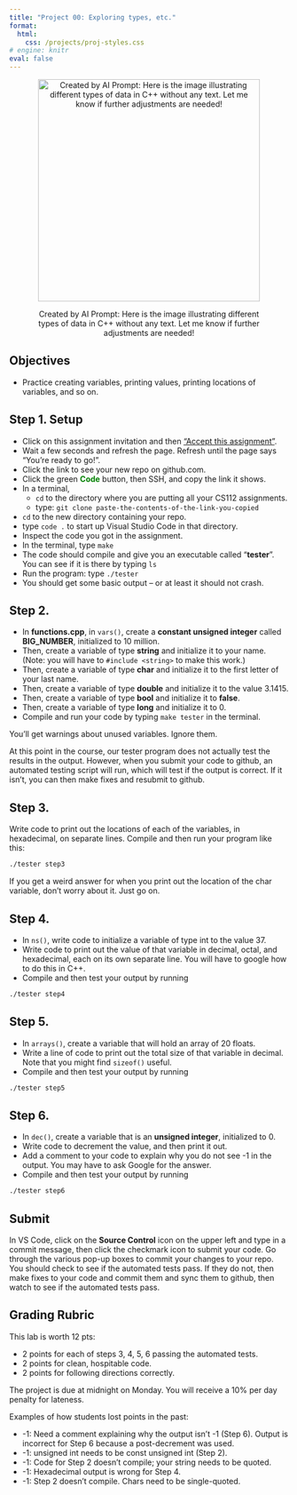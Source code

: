 ```yaml
---
title: "Project 00: Exploring types, etc."
format: 
  html:
    css: /projects/proj-styles.css
# engine: knitr
eval: false
---
```


<center>

<figure>

<img src="/images/projects/proj00-header.png" alt="Created by AI Prompt: Here is the image illustrating different types of data in C++ without any text. Let me know if further adjustments are needed!" width="400"/>

<figcaption>Created by AI Prompt: Here is the image illustrating different types of data in C++ without any text. Let me know if further adjustments are needed!</figcaption>

</figure>

</center>

## Objectives

-   Practice creating variables, printing values, printing locations of variables, and so on.

## Step 1. Setup

-   Click on this assignment invitation and then ["Accept this assignment"](https://classroom.github.com/a/9zWMVZS5){target="_blank"}.
-   Wait a few seconds and refresh the page. Refresh until the page says "You're ready to go!".
-   Click the link to see your new repo on github.com.
-   Click the green [**Code**]{style="color:green;"} button, then SSH, and copy the link it shows.
-   In a terminal,
    -   `cd` to the directory where you are putting all your CS112 assignments.
    -   type: `git clone paste-the-contents-of-the-link-you-copied`
-   `cd` to the new directory containing your repo.
-   type `code .` to start up Visual Studio Code in that directory.
-   Inspect the code you got in the assignment.
-   In the terminal, type `make`
-   The code should compile and give you an executable called "**tester**". You can see if it is there by typing `ls`
-   Run the program: type `./tester`
-   You should get some basic output -- or at least it should not crash.

## Step 2.

-   In **functions.cpp**, in `vars()`, create a **constant unsigned integer** called **BIG_NUMBER**, initialized to 10 million.
-   Then, create a variable of type **string** and initialize it to your name. (Note: you will have to `#include <string>` to make this work.)
-   Then, create a variable of type **char** and initialize it to the first letter of your last name.
-   Then, create a variable of type **double** and initialize it to the value 3.1415.
-   Then, create a variable of type **bool** and initialize it to **false**.
-   Then, create a variable of type **long** and initialize it to 0.
-   Compile and run your code by typing `make tester` in the terminal.

::: callout-note
You'll get warnings about unused variables. Ignore them.
:::

::: callout-note
At this point in the course, our tester program does not actually test the results in the output. However, when you submit your code to github, an automated testing script will run, which will test if the output is correct. If it isn't, you can then make fixes and resubmit to github.
:::

## Step 3.

Write code to print out the locations of each of the variables, in hexadecimal, on separate lines. Compile and then run your program like this:

``` bash
./tester step3
```

::: callout-note
If you get a weird answer for when you print out the location of the char variable, don't worry about it. Just go on.
:::

## Step 4.

-   In `ns()`, write code to initialize a variable of type int to the value 37.
-   Write code to print out the value of that variable in decimal, octal, and hexadecimal, each on its own separate line. You will have to google how to do this in C++.
-   Compile and then test your output by running

``` bash
./tester step4
```

## Step 5.

-   In `arrays()`, create a variable that will hold an array of 20 floats.
-   Write a line of code to print out the total size of that variable in decimal. Note that you might find `sizeof()` useful.
-   Compile and then test your output by running

``` bash
./tester step5
```

## Step 6.

-   In `dec()`, create a variable that is an **unsigned integer**, initialized to 0.
-   Write code to decrement the value, and then print it out.
-   Add a comment to your code to explain why you do not see -1 in the output. You may have to ask Google for the answer.
-   Compile and then test your output by running

``` bash
./tester step6
```

## Submit

In VS Code, click on the **Source Control** icon on the upper left and type in a commit message, then click the checkmark icon to submit your code. Go through the various pop-up boxes to commit your changes to your repo. You should check to see if the automated tests pass. If they do not, then make fixes to your code and commit them and sync them to github, then watch to see if the automated tests pass.

## Grading Rubric

This lab is worth 12 pts:

-   2 points for each of steps 3, 4, 5, 6 passing the automated tests.
-   2 points for clean, hospitable code.
-   2 points for following directions correctly.

::: callout-important
The project is due at midnight on Monday. You will receive a 10% per day penalty for lateness.
:::

Examples of how students lost points in the past: 

- -1: Need a comment explaining why the output isn't -1 (Step 6). Output is incorrect for Step 6 because a post-decrement was used. 
- -1: unsigned int needs to be const unsigned int (Step 2). 
- -1: Code for Step 2 doesn't compile; your string needs to be quoted. 
- -1: Hexadecimal output is wrong for Step 4. 
- -1: Step 2 doesn't compile. Chars need to be single-quoted.

<!-- ::: callout-important
Add the name of participants of the project in the README.md file from the repo.
::: -->